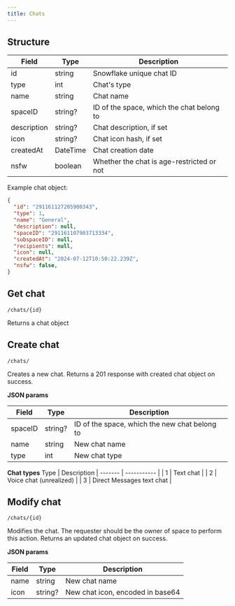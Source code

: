 ```yaml
---
title: Chats
---
```



## Structure
| Field    | Type | Description |
| -------- | ------- | ----------- |
| id | string | Snowflake unique chat ID |
| type | int | Chat's type |
| name | string | Chat name |
| spaceID | string? | ID of the space, which the chat belong to |
| description | string? | Chat description, if set |
| icon | string? | Chat icon hash, if set |
| createdAt | DateTime | Chat creation date |
| nsfw | boolean | Whether the chat is age-restricted or not |

Example chat object:

```json
{
  "id": "291161127205900343",
  "type": 1,
  "name": "General",
  "description": null,
  "spaceID": "291161107903713334",
  "subspaceID": null,
  "recipients": null,
  "icon": null,
  "createdAt": "2024-07-12T10:50:22.239Z",
  "nsfw": false,
}
```

## Get chat

<Badge text='GET' variant='success' size='medium' /> `/chats/{id}`

Returns a chat object

## Create chat

<Badge text='POST' variant='note' size='medium' /> `/chats/`

Creates a new chat. Returns a 201 response with created chat object on success.

**JSON params**

| Field | Type | Description |
| ----- | ---- | ----------- |
| spaceID | string? | ID of the space, which the new chat belong to |
| name | string | New chat name |
| type | int | New chat type |

**Chat types**
Type | Description |
------- | ----------- |
| 1 | Text chat |
| 2 | Voice chat (unrealized) |
| 3 | Direct Messages text chat |

## Modify chat

<Badge text='PATCH' variant='tip' size='medium' /> `/chats/{id}`

Modifies the chat. The requester should be the owner of space to perform this action. Returns an updated chat object on success.

**JSON params**

| Field | Type | Description |
| ----- | ---- | ----------- |
| name | string | New chat name |
| icon | string? | New chat icon, encoded in base64 |
